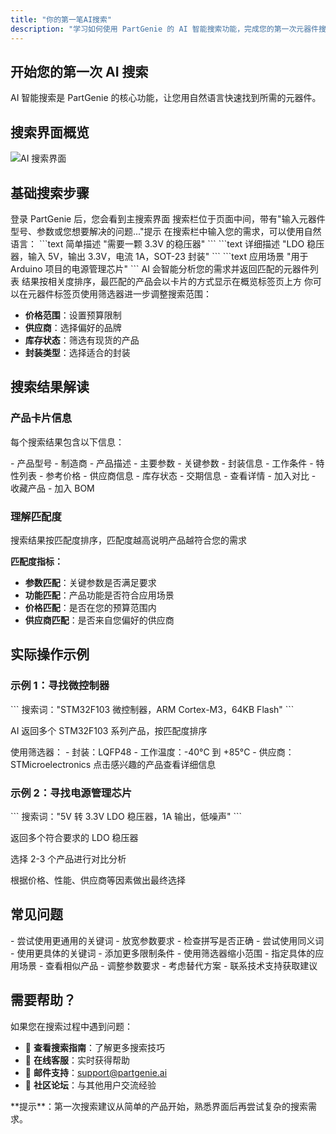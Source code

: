 ```yaml
---
title: "你的第一笔AI搜索"
description: "学习如何使用 PartGenie 的 AI 智能搜索功能，完成您的第一次元器件搜索"
---
```


## 开始您的第一次 AI 搜索

AI 智能搜索是 PartGenie 的核心功能，让您用自然语言快速找到所需的元器件。

## 搜索界面概览

<Frame>
  <img src="/images/ai-search-interface.png" alt="AI 搜索界面" />
</Frame>

## 基础搜索步骤

<Steps>
<Step title="打开搜索页面">
  登录 PartGenie 后，您会看到主搜索界面
  
  <Info>
  搜索栏位于页面中间，带有"输入元器件型号、参数或您想要解决的问题..."提示
  </Info>
</Step>

<Step title="输入搜索需求">
  在搜索栏中输入您的需求，可以使用自然语言：
  <CodeGroup>
    ```text 简单描述 "需要一颗 3.3V 的稳压器" ``` ```text 详细描述 "LDO
    稳压器，输入 5V，输出 3.3V，电流 1A，SOT-23 封装" ``` ```text 应用场景 "用于
    Arduino 项目的电源管理芯片" ```
  </CodeGroup>
</Step>

<Step title="查看搜索结果">
  AI 会智能分析您的需求并返回匹配的元器件列表
  <Tip>结果按相关度排序，最匹配的产品会以卡片的方式显示在概览标签页上方</Tip>
</Step>

<Step title="筛选和优化">
  你可以在元器件标签页使用筛选器进一步调整搜索范围：
  
  - **价格范围**：设置预算限制
  - **供应商**：选择偏好的品牌
  - **库存状态**：筛选有现货的产品
  - **封装类型**：选择适合的封装
</Step>
</Steps>

## 搜索结果解读

### 产品卡片信息

每个搜索结果包含以下信息：

<CardGroup cols={2}>
<Card title="基本信息" icon="info-circle">
  - 产品型号
  - 制造商
  - 产品描述
  - 主要参数
</Card>

<Card title="技术规格" icon="cog">
  - 关键参数 - 封装信息 - 工作条件 - 特性列表
</Card>

<Card title="商业信息" icon="dollar-sign">
  - 参考价格 - 供应商信息 - 库存状态 - 交期信息
</Card>

<Card title="操作选项" icon="tools">
  - 查看详情
  - 加入对比
  - 收藏产品
  - 加入 BOM
</Card>
</CardGroup>

### 理解匹配度

<Info>搜索结果按匹配度排序，匹配度越高说明产品越符合您的需求</Info>

**匹配度指标：**

- **参数匹配**：关键参数是否满足要求
- **功能匹配**：产品功能是否符合应用场景
- **价格匹配**：是否在您的预算范围内
- **供应商匹配**：是否来自您偏好的供应商

## 实际操作示例

### 示例 1：寻找微控制器

<Steps>
<Step title="输入搜索">
  ```
  搜索词："STM32F103 微控制器，ARM Cortex-M3，64KB Flash"
  ```
</Step>

<Step title="查看结果">AI 返回多个 STM32F103 系列产品，按匹配度排序</Step>

<Step title="筛选优化">
  使用筛选器： - 封装：LQFP48 - 工作温度：-40°C 到 +85°C -
  供应商：STMicroelectronics
</Step>

<Step title="选择产品">
  点击感兴趣的产品查看详细信息
</Step>
</Steps>

### 示例 2：寻找电源管理芯片

<Steps>
<Step title="输入搜索">
  ```
  搜索词："5V 转 3.3V LDO 稳压器，1A 输出，低噪声"
  ```
</Step>

<Step title="查看结果">返回多个符合要求的 LDO 稳压器</Step>

<Step title="对比分析">选择 2-3 个产品进行对比分析</Step>

<Step title="做出选择">
  根据价格、性能、供应商等因素做出最终选择
</Step>
</Steps>

## 常见问题

<AccordionGroup>
<Accordion title="搜索结果太少怎么办？">
  - 尝试使用更通用的关键词
  - 放宽参数要求
  - 检查拼写是否正确
  - 尝试使用同义词
</Accordion>

<Accordion title="搜索结果太多怎么办？">
  - 使用更具体的关键词 - 添加更多限制条件 - 使用筛选器缩小范围 -
  指定具体的应用场景
</Accordion>

<Accordion title="找不到完全匹配的产品怎么办？">
  - 查看相似产品
  - 调整参数要求
  - 考虑替代方案
  - 联系技术支持获取建议
</Accordion>
</AccordionGroup>

## 需要帮助？

如果您在搜索过程中遇到问题：

- 📖 **查看搜索指南**：了解更多搜索技巧
- 💬 **在线客服**：实时获得帮助
- 📧 **邮件支持**：support@partgenie.ai
- 👥 **社区论坛**：与其他用户交流经验

<Tip>
  **提示**：第一次搜索建议从简单的产品开始，熟悉界面后再尝试复杂的搜索需求。
</Tip>
